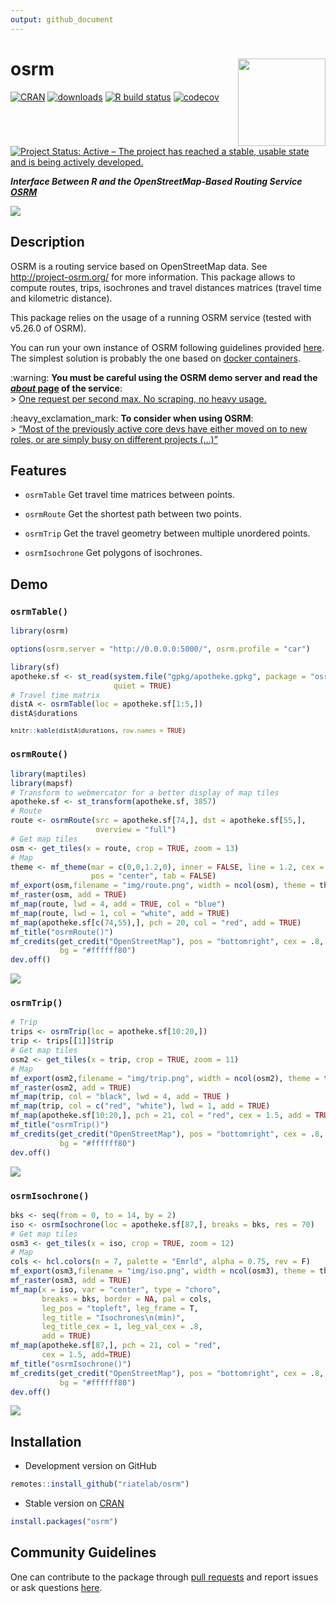 ```yaml
---
output: github_document
---
```


# osrm   <img src="man/figures/logo.png" align="right" width="140"/>

[![CRAN](https://www.r-pkg.org/badges/version/osrm)](https://cran.r-project.org/package=osrm)
[![downloads](https://cranlogs.r-pkg.org/badges/osrm?color=brightgreen)](https://cran.r-project.org/package=osrm)
[![R build status](https://github.com/riatelab/osrm/workflows/R-CMD-check/badge.svg)](https://github.com/riatelab/osrm/actions)
[![codecov](https://codecov.io/gh/riatelab/osrm/branch/master/graph/badge.svg?token=JOJNuBCH9M)](https://app.codecov.io/gh/riatelab/osrm)
[![Project Status: Active – The project has reached a stable, usable state and is being actively developed.](https://www.repostatus.org/badges/latest/active.svg)](https://www.repostatus.org/#active)



***Interface Between R and the OpenStreetMap-Based Routing Service [OSRM](http://project-osrm.org/)***

![](https://raw.githubusercontent.com/riatelab/osrm/master/img/cover.png)

## Description
OSRM is a routing service based on OpenStreetMap data. See <http://project-osrm.org/> for more information. This package allows to compute routes, trips, isochrones and travel distances matrices (travel time and kilometric distance).

This package relies on the usage of a running OSRM service (tested with v5.26.0 of OSRM).    

You can run your own instance of OSRM following guidelines provided [here](https://github.com/Project-OSRM/osrm-backend). The simplest solution is probably the one based on [docker containers](https://github.com/Project-OSRM/osrm-backend#using-docker).    



:warning: **You must be careful using the OSRM demo server and read the [*about* page](https://routing.openstreetmap.de/about.html) of the service**:    
> [One request per second max. No scraping, no heavy usage.](https://routing.openstreetmap.de/about.html)


:heavy_exclamation_mark: **To consider when using OSRM**:    
> ["Most of the previously active core devs have either moved on to new roles, or are simply busy on different projects (...)"](https://github.com/Project-OSRM/osrm-backend/issues/5463)




## Features

* `osrmTable` Get travel time matrices between points.

* `osrmRoute` Get the shortest path between two points.

* `osrmTrip` Get the travel geometry between multiple unordered points.

* `osrmIsochrone` Get polygons of isochrones.


## Demo

### `osrmTable()`


```r
library(osrm)
```

```r
options(osrm.server = "http://0.0.0.0:5000/", osrm.profile = "car")
```


```r
library(sf)
apotheke.sf <- st_read(system.file("gpkg/apotheke.gpkg", package = "osrm"), 
                       quiet = TRUE)
# Travel time matrix
distA <- osrmTable(loc = apotheke.sf[1:5,])
distA$durations
```

<small>
```r
knitr::kable(distA$durations, row.names = TRUE)
```
</small>

### `osrmRoute()`

```r
library(maptiles)
library(mapsf)
# Transform to webmercator for a better display of map tiles
apotheke.sf <- st_transform(apotheke.sf, 3857)
# Route
route <- osrmRoute(src = apotheke.sf[74,], dst = apotheke.sf[55,],
                   overview = "full")
# Get map tiles
osm <- get_tiles(x = route, crop = TRUE, zoom = 13)
# Map
theme <- mf_theme(mar = c(0,0,1.2,0), inner = FALSE, line = 1.2, cex = .9, 
                  pos = "center", tab = FALSE)
mf_export(osm,filename = "img/route.png", width = ncol(osm), theme = theme)
mf_raster(osm, add = TRUE)
mf_map(route, lwd = 4, add = TRUE, col = "blue")
mf_map(route, lwd = 1, col = "white", add = TRUE)
mf_map(apotheke.sf[c(74,55),], pch = 20, col = "red", add = TRUE)
mf_title("osrmRoute()")
mf_credits(get_credit("OpenStreetMap"), pos = "bottomright", cex = .8, 
           bg = "#ffffff80")
dev.off()
```

![](https://raw.githubusercontent.com/riatelab/osrm/master/img/route.png)


### `osrmTrip()`

```r
# Trip 
trips <- osrmTrip(loc = apotheke.sf[10:20,])
trip <- trips[[1]]$trip
# Get map tiles
osm2 <- get_tiles(x = trip, crop = TRUE, zoom = 11)
# Map
mf_export(osm2,filename = "img/trip.png", width = ncol(osm2), theme = theme)
mf_raster(osm2, add = TRUE)
mf_map(trip, col = "black", lwd = 4, add = TRUE )
mf_map(trip, col = c("red", "white"), lwd = 1, add = TRUE)
mf_map(apotheke.sf[10:20,], pch = 21, col = "red", cex = 1.5, add = TRUE)
mf_title("osrmTrip()")
mf_credits(get_credit("OpenStreetMap"), pos = "bottomright", cex = .8, 
           bg = "#ffffff80")
dev.off()
```

![](https://raw.githubusercontent.com/riatelab/osrm/master/img/trip.png)

### `osrmIsochrone()`

```r
bks <- seq(from = 0, to = 14, by = 2)
iso <- osrmIsochrone(loc = apotheke.sf[87,], breaks = bks, res = 70)
# Get map tiles
osm3 <- get_tiles(x = iso, crop = TRUE, zoom = 12)
# Map
cols <- hcl.colors(n = 7, palette = "Emrld", alpha = 0.75, rev = F)
mf_export(osm3,filename = "img/iso.png", width = ncol(osm3), theme = theme)
mf_raster(osm3, add = TRUE)
mf_map(x = iso, var = "center", type = "choro", 
       breaks = bks, border = NA, pal = cols,
       leg_pos = "topleft", leg_frame = T,
       leg_title = "Isochrones\n(min)",
       leg_title_cex = 1, leg_val_cex = .8,
       add = TRUE)
mf_map(apotheke.sf[87,], pch = 21, col = "red", 
       cex = 1.5, add=TRUE)
mf_title("osrmIsochrone()")
mf_credits(get_credit("OpenStreetMap"), pos = "bottomright", cex = .8, 
           bg = "#ffffff80")
dev.off()
```
![](https://raw.githubusercontent.com/riatelab/osrm/master/img/iso.png)


## Installation

* Development version on GitHub
```r
remotes::install_github("riatelab/osrm")
```

* Stable version on [CRAN](https://CRAN.R-project.org/package=osrm/)
```r
install.packages("osrm")
```

## Community Guidelines

One can contribute to the package through [pull requests](https://github.com/riatelab/osrm/pulls) and report issues or ask questions [here](https://github.com/riatelab/osrm/issues).
